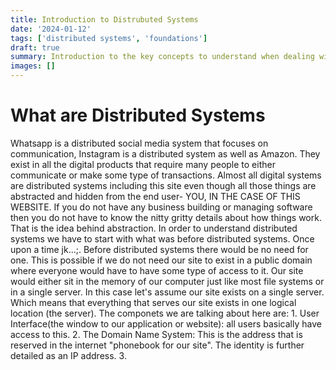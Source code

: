```yaml
---
title: Introduction to Distrubuted Systems
date: '2024-01-12'
tags: ['distributed systems', 'foundations']
draft: true
summary: Introduction to the key concepts to understand when dealing with distributed systems
images: []
---
```

# What are Distributed Systems
Whatsapp is a distributed social media system that focuses on communication, Instagram is a distributed system as well 
as Amazon. They exist in all the digital products that require many people to either communicate or make some type of transactions.
Almost all digital systems are distributed systems including this site even though all those things are abstracted and hidden from the end user- YOU, IN THE CASE OF THIS WEBSITE. 
If you do not have any business building or managing software then you do not have to know the nitty gritty details about how things work. That is the idea behind abstraction.
In order to understand distributed systems we have to start with what was before distributed systems.
Once upon a time jk...;. Before distributed systems there would be no need for one. This is possible if we do not need our site to exist in a public domain where everyone would have to have 
some type of access to it. Our site would either sit in the memory of our computer just like most file systems or in a single server. In this case let's assume our site exists on a single server. Which means that everything that serves our site exists in one logical location (the server).
The componets we are talking about here are:
    1. User Interface(the window to our application or website): all users basically have access to this.
    2. The Domain Name System: This is the address that is reserved in the internet "phonebook for our site". The identity is further detailed as an IP address.
    3. 

# 
<p>

</p>

<p>

</p>

<p>

</p>


<p>

</p>